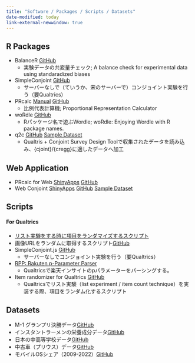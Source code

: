 ```yaml
---
title: "Software / Packages / Scripts / Datasets"
date-modified: today
link-external-newwindow: true
---
```


## R Packages

* BalanceR <span class="jay_btn">[GitHub](https://github.com/JaehyunSong/BalanceR)</span>
   * 実験データの共変量チェック; A balance check for experimental data using standaradized biases
* SimpleConjoint <span class="jay_btn">[GitHub](https://github.com/JaehyunSong/SimpleConjoint)</span>
   * サーバーなしで（ていうか、宋のサーバーで）コンジョイント実験を行う（要Qualtrics）
* PRcalc <span class="jay_btn">[Manual](https://www.jaysong.net/PRcalc/)</span> <span class="jay_btn">[GitHub](https://github.com/JaehyunSong/PRcalc)</span>
   * 比例代表計算機; Proportional Representation Calculator
* woRdle <span class="jay_btn">[GitHub](https://github.com/JaehyunSong/woRdle)</span>
   * Rパッケージ名で遊ぶWordle; woRdle: Enjoying Wordle with R package names.
* q2c <span class="jay_btn">[GitHub](https://github.com/JaehyunSong/q2c)</span> <span class="jay_btn">[Sample Dataset](Data/q2c_sample.csv)</span>
   * Qualtris + Conjoint Survey Design Toolで収集されたデータを読み込み、{cjoint}/{cregg}に適したデータへ加工

## Web Application

* PRcalc for Web <span class="jay_btn">[ShinyApps](https://jaysong.shinyapps.io/prcalc4web/) [GitHub](https://github.com/JaehyunSong/PRcalc4Web)</span>
* Web Conjoint <span class="jay_btn">[ShinyApps](https://jaysong.shinyapps.io/webconjoint/) [GitHub](https://github.com/JaehyunSong/web-conjoint)</span> <span class="jay_btn">[Sample Dataset](Data/webconjoint_sample.csv)</span>

## Scripts

#### For Qualtrics

* [リスト実験をする時に項目をランダマイズするスクリプト](scripts/list_randomizer.qmd)
* 画像URLをランダムに取得するスクリプト<span class="jay_btn">[GitHub](https://github.com/JaehyunSong/RIP)</span>
* SimpleConjoint.js <span class="jay_btn">[GitHub](https://github.com/JaehyunSong/SimpleConjoint.js)</span>
   * サーバーなしでコンジョイント実験を行う（要Qualtrics）
* [RPP: Rakuten p-Parameter Parser](scripts/rpp.qmd)
   * Qualtricsで楽天インサイトのpパラメーターをパーシングする。
- Item randomizer for Qualtrics <span class="jay_btn">[GitHub](https://github.com/JaehyunSong/qualtrics-list-js)</span>
   - Qualtricsでリスト実験（list experiment / item count technique）を実装する際、項目をランダム化するスクリプト

## Datasets

* M-1 グランプリ決勝データ<span class="jay_btn">[GitHub](https://github.com/JaehyunSong/M-1_Grand_Pix)</span>
* インスタントラーメンの栄養成分データ<span class="jay_btn">[GitHub](https://github.com/JaehyunSong/InstantNoodle)</span>
- 日本の中高等学校データ<span class="jay_btn">[GitHub](https://github.com/JaehyunSong/highschool-japan/)</span>
- 中古車（プリウス）データ<span class="jay_btn">[GitHub](https://github.com/JaehyunSong/dataset_prius)</span>
- モバイルOSシェア（2009-2022）<span class="jay_btn">[GitHub](https://github.com/JaehyunSong/mobile-os-share)</span>